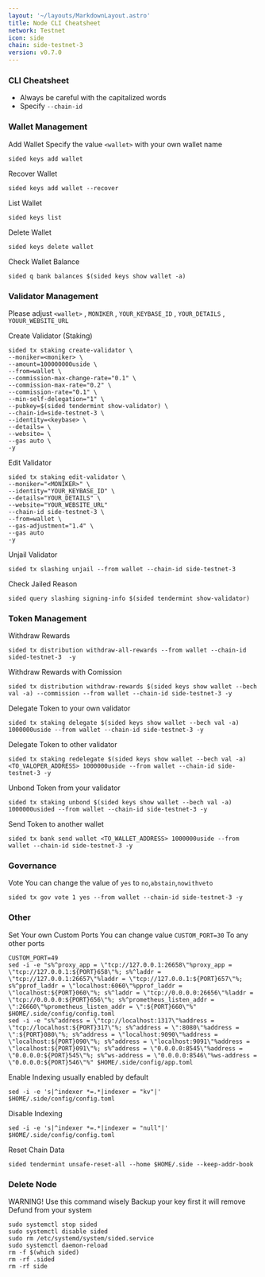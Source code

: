 ```yaml
---
layout: '~/layouts/MarkdownLayout.astro'
title: Node CLI Cheatsheet
network: Testnet
icon: side
chain: side-testnet-3
version: v0.7.0
---
```


### CLI Cheatsheet

- Always be careful with the capitalized words
- Specify `--chain-id`

### Wallet Management

Add Wallet
Specify the value `<wallet>` with your own wallet name

```
sided keys add wallet
```

Recover Wallet
```
sided keys add wallet --recover
```

List Wallet
```
sided keys list
```

Delete Wallet
```
sided keys delete wallet
```

Check Wallet Balance
```
sided q bank balances $(sided keys show wallet -a)
```

### Validator Management

Please adjust `<wallet>` , `MONIKER` , `YOUR_KEYBASE_ID` , `YOUR_DETAILS` , `YOUUR_WEBSITE_URL`

Create Validator (Staking)
```
sided tx staking create-validator \
--moniker=<moniker> \
--amount=100000000uside \
--from=wallet \
--commission-max-change-rate="0.1" \
--commission-max-rate="0.2" \
--commission-rate="0.1" \
--min-self-delegation="1" \
--pubkey=$(sided tendermint show-validator) \
--chain-id=side-testnet-3 \
--identity=<keybase> \
--details= \
--website= \
--gas auto \
-y
```

Edit Validator
```
sided tx staking edit-validator \
--moniker="<MONIKER>" \
--identity="YOUR_KEYBASE_ID" \
--details="YOUR_DETAILS" \
--website="YOUR_WEBSITE_URL"
--chain-id side-testnet-3 \
--from=wallet \
--gas-adjustment="1.4" \
--gas auto
-y
```


Unjail Validator
```
sided tx slashing unjail --from wallet --chain-id side-testnet-3
```

Check Jailed Reason
```
sided query slashing signing-info $(sided tendermint show-validator)
```

### Token Management

Withdraw Rewards
```
sided tx distribution withdraw-all-rewards --from wallet --chain-id sided-testnet-3  -y
```

Withdraw Rewards with Comission
```
sided tx distribution withdraw-rewards $(sided keys show wallet --bech val -a) --commission --from wallet --chain-id side-testnet-3 -y
```

Delegate Token to your own validator
```
sided tx staking delegate $(sided keys show wallet --bech val -a) 1000000uside --from wallet --chain-id side-testnet-3 -y
```

Delegate Token to other validator
```
sided tx staking redelegate $(sided keys show wallet --bech val -a) <TO_VALOPER_ADDRESS> 1000000uside --from wallet --chain-id side-testnet-3 -y
```

Unbond Token from your validator
```
sided tx staking unbond $(sided keys show wallet --bech val -a) 1000000usided --from wallet --chain-id side-testnet-3 -y
```

Send Token to another wallet
```
sided tx bank send wallet <TO_WALLET_ADDRESS> 1000000uside --from wallet --chain-id side-testnet-3 -y
```

### Governance 

Vote
You can change the value of `yes` to `no`,`abstain`,`nowithveto`

```
sided tx gov vote 1 yes --from wallet --chain-id side-testnet-3 -y

```

### Other

Set Your own Custom Ports
You can change value `CUSTOM_PORT=30` To any other ports
```
CUSTOM_PORT=49
sed -i -e "s%^proxy_app = \"tcp://127.0.0.1:26658\"%proxy_app = \"tcp://127.0.0.1:${PORT}658\"%; s%^laddr = \"tcp://127.0.0.1:26657\"%laddr = \"tcp://127.0.0.1:${PORT}657\"%; s%^pprof_laddr = \"localhost:6060\"%pprof_laddr = \"localhost:${PORT}060\"%; s%^laddr = \"tcp://0.0.0.0:26656\"%laddr = \"tcp://0.0.0.0:${PORT}656\"%; s%^prometheus_listen_addr = \":26660\"%prometheus_listen_addr = \":${PORT}660\"%" $HOME/.side/config/config.toml
sed -i -e "s%^address = \"tcp://localhost:1317\"%address = \"tcp://localhost:${PORT}317\"%; s%^address = \":8080\"%address = \":${PORT}080\"%; s%^address = \"localhost:9090\"%address = \"localhost:${PORT}090\"%; s%^address = \"localhost:9091\"%address = \"localhost:${PORT}091\"%; s%^address = \"0.0.0.0:8545\"%address = \"0.0.0.0:${PORT}545\"%; s%^ws-address = \"0.0.0.0:8546\"%ws-address = \"0.0.0.0:${PORT}546\"%" $HOME/.side/config/app.toml
```

Enable Indexing usually enabled by default
```
sed -i -e 's|^indexer *=.*|indexer = "kv"|' $HOME/.side/config/config.toml
```

Disable Indexing
```
sed -i -e 's|^indexer *=.*|indexer = "null"|' $HOME/.side/config/config.toml
```

Reset Chain Data
```
sided tendermint unsafe-reset-all --home $HOME/.side --keep-addr-book
```

### Delete Node

WARNING! Use this command wisely 
Backup your key first it will remove Defund from your system

```
sudo systemctl stop sided
sudo systemctl disable sided
sudo rm /etc/systemd/system/sided.service
sudo systemctl daemon-reload
rm -f $(which sided)
rm -rf .sided
rm -rf side
```
